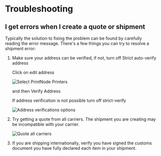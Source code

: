 # Troubleshooting

## I get errors when I create a quote or shipment

Typically the solution to fixing the problem can be found by carefully reading the error message. 
There's a few things you can try to resolve a shipment error:

1. Make sure your address can be verified, if not, turn off Strict auto-verify address


   Click on edit address
   
   ![Select PrintNode Printers](/public/images/printnode-select-printers.png)
   
    and then Verify Address


   If address verification is not possible turn off strict-verify

   ![Address verifications options](/public/images/address-strict-verify-options.png)


2. Try getting a quote from all carriers.  The shipment you are creating may be incompatible with your carrier.

   ![Quote all carriers](/public/images/quote-all-carriers.png)


3. If you are shipping internationally, verify you have signed the customs document you have fully declared each item in your shipment.